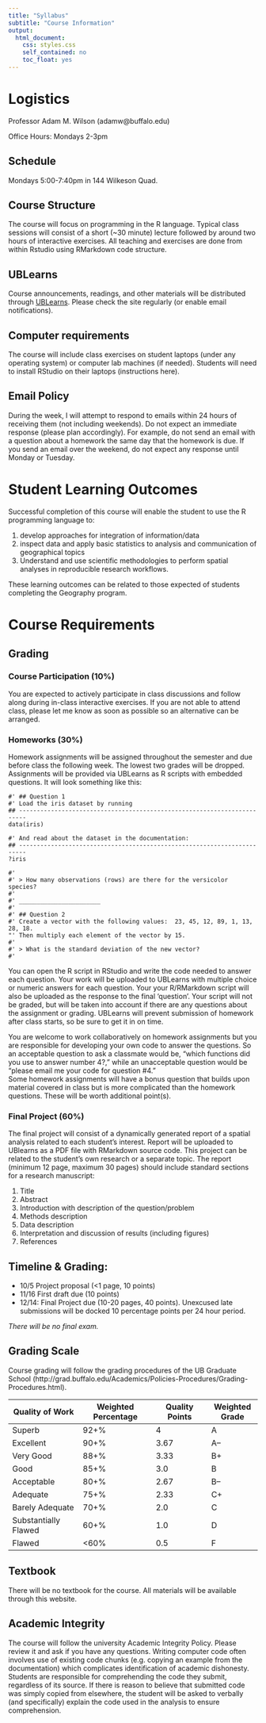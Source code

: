 ```yaml
---
title: "Syllabus"
subtitle: "Course Information"
output:
  html_document:
    css: styles.css
    self_contained: no
    toc_float: yes
---
```


# Logistics
Professor Adam M. Wilson (adamw@buffalo.edu)

Office Hours: Mondays 2-3pm

## Schedule 
Mondays 5:00-7:40pm in 144 Wilkeson Quad.  

## Course Structure	
The course will focus on programming in the R language. Typical class sessions will consist of a short (~30 minute) lecture followed by around two hours of interactive exercises.   All teaching and exercises are done from within Rstudio using RMarkdown  code structure. 

## UBLearns
Course announcements, readings, and other materials will be distributed through [UBLearns](https://ublearns.buffalo.edu).  Please check the site regularly (or enable email notifications).  

## Computer requirements
The course will include class exercises on student laptops (under any operating system) or computer lab machines (if needed).  Students will need to install RStudio on their laptops (instructions here).  

## Email Policy
During the week, I will attempt to respond to emails within 24 hours of receiving them (not including weekends).  Do not expect an immediate response (please plan accordingly).  For example, do not send an email with a question about a homework the same day that the homework is due.   If you send an email over the weekend, do not expect any response until Monday or Tuesday.

# Student Learning Outcomes
Successful completion of this course will enable the student to use the R programming language to: 

1. develop approaches for integration of information/data
2. inspect data and apply basic statistics to analysis and communication of geographical topics
3. Understand and use scientific methodologies to perform spatial analyses in reproducible research workflows.  

These learning outcomes can be related to those expected of students completing the Geography program. 


# Course Requirements
## Grading

### Course Participation (10%)
You are expected to actively participate in class discussions and follow along during in-class interactive exercises.  If you are not able to attend class, please let me know as soon as possible so an alternative can be arranged.

### Homeworks (30%)
Homework assignments will be assigned throughout the semester and due before class the following week.  The lowest two grades will be dropped.  Assignments will be provided via UBLearns as R scripts with embedded questions. It will look something like this:

```
#' ## Question 1
#' Load the iris dataset by running
## ------------------------------------------------------------------------
data(iris)

#' And read about the dataset in the documentation:
## ------------------------------------------------------------------------
?iris

#' 
#' > How many observations (rows) are there for the versicolor species?
#' 
#' _______________________
#' 
#' ## Question 2
#' Create a vector with the following values:  23, 45, 12, 89, 1, 13, 28, 18. 
"' Then multiply each element of the vector by 15.  
#' 
#' > What is the standard deviation of the new vector? 
#' 
```


You can open the R script in RStudio and write the code needed to answer each question.    Your work will be uploaded to UBLearns with multiple choice or numeric answers for each question.  Your your R/RMarkdown script will also be uploaded as the response to the final ‘question’.  Your script will not be graded, but will be taken into account if there are any questions about the assignment or grading.  UBLearns will prevent  submission of homework after class starts, so be sure to get it in on time.  

You are welcome to work collaboratively on homework assignments but you are responsible for developing your own code to answer the questions.  So an acceptable question to ask a classmate would be, “which functions did you use to answer number 4?,” while an unacceptable question would be “please email me your code for question #4.”    
Some homework assignments will have  a bonus question that builds upon material covered in class but is more complicated than the homework questions.  These will be worth additional point(s).   

### Final Project (60%)
The final project will consist of a dynamically generated report of a spatial analysis related to each student’s interest.  Report will be uploaded to UBlearns as a PDF file with RMarkdown source code.  This project can be related to the student’s own research or a separate topic.  The report (minimum 12 page, maximum 30 pages) should include standard sections for a research manuscript: 

1.	Title
2.	Abstract
3.	Introduction with description of the question/problem
4.	Methods description
5.	Data description
6.	Interpretation and discussion of results (including figures)
7.	References

## Timeline & Grading:

* 10/5  Project proposal (<1 page, 10 points)
* 11/16  First draft due (10 points)
* 12/14: Final Project due (10-20 pages, 40 points).  Unexcused late submissions will be docked 10 percentage points per 24 hour period.  

*There will be no final exam.*

## Grading Scale
Course grading will follow the grading procedures of the UB Graduate School (http://grad.buffalo.edu/Academics/Policies-Procedures/Grading-Procedures.html).


| Quality of Work       | Weighted Percentage | Quality Points  | Weighted Grade| 
| ---------------------|----------------------|-----------------|---------------|
| Superb                | 92+%                | 4               | A             | 
| Excellent             | 90+%                | 3.67            | A–            |
| Very Good             | 88+%                | 3.33            | B+            |
| Good                  | 85+%                | 3.0             | B             |
| Acceptable            | 80+%                | 2.67            | B–            |
| Adequate              | 75+%                | 2.33            | C+            |
| Barely Adequate       | 70+%                | 2.0             | C             |
| Substantially Flawed  | 60+%                | 1.0             | D             |
| Flawed                | <60%                | 0.5             | F             |

## Textbook
There will be no textbook for the course.  All materials will be available through this website.

## Academic Integrity 
The course will follow the university Academic Integrity Policy.   Please review it and ask if you have any questions.  Writing computer code often involves use of existing code chunks (e.g. copying an example from the documentation) which complicates identification of academic dishonesty. Students are responsible for comprehending the code they submit, regardless of its source.  If there is reason to believe that submitted code was simply copied from elsewhere, the student will be asked to verbally (and specifically) explain the code used in the analysis to ensure comprehension. 

